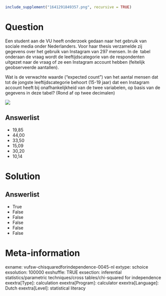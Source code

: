 ```r
include_supplement("1641291849357.png", recursive = TRUE)
```

Question
========
Een student aan de VU heeft onderzoek gedaan naar het gebruik van
sociale media onder Nederlanders. Voor haar thesis verzamelde zij
gegevens over het gebruik van Instagram van 297 mensen. In de  tabel
onderaan de vraag wordt de leeftijdscategorie van de respondenten
uitgezet naar de vraag of ze een Instagram account hebben (feitelijk
geobserveerde aantallen).  
  
Wat is de verwachte waarde (“expected count”) van het aantal mensen dat
tot de jongste leeftijdscategorie behoort (15-19 jaar) dat een Instagram
account heeft bij onafhankelijkheid van de twee variabelen, op basis van
de gegevens in deze tabel? (Rond af op twee decimalen)  
  
![](1641291849357.png)

Answerlist
----------
* 19,85
* 44,00
* 33,50
* 15,09
* 30,20
* 10,14

Solution
========










Answerlist
----------
* True
* False
* False
* False
* False
* False

Meta-information
================
exname: vufsw-chisquaredforindependence-0045-nl
extype: schoice
exsolution: 100000
exshuffle: TRUE
exsection: inferential statistics/parametric techniques/cross tables/chi-squared for independence
exextra[Type]: calculation
exextra[Program]: calculator
exextra[Language]: Dutch
exextra[Level]: statistical literacy

